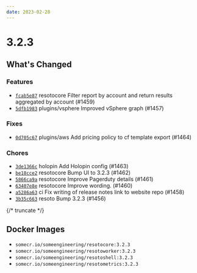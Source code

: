 ```yaml
---
date: 2023-02-28
---
```


# 3.2.3

## What's Changed

### Features

- [`fcab5e87`](https://github.com/someengineering/resoto/commit/fcab5e87) <span class="badge badge--secondary">resotocore</span> Filter report by account and return results aggregated by account (#1459)
- [`5dfb1983`](https://github.com/someengineering/resoto/commit/5dfb1983) <span class="badge badge--secondary">plugins/vsphere</span> Improved vSphere graph (#1457)

### Fixes

- [`0d705c67`](https://github.com/someengineering/resoto/commit/0d705c67) <span class="badge badge--secondary">plugins/aws</span> Add pricing policy to cf template export (#1464)

### Chores

- [`3de1366c`](https://github.com/someengineering/resoto/commit/3de1366c) <span class="badge badge--secondary">holopin</span> Add Holopin config (#1463)
- [`be18cce2`](https://github.com/someengineering/resoto/commit/be18cce2) <span class="badge badge--secondary">resotocore</span> Bump UI to 3.2.3 (#1462)
- [`5866ca9a`](https://github.com/someengineering/resoto/commit/5866ca9a) <span class="badge badge--secondary">resotocore</span> Improve Pagerduty details (#1461)
- [`63407e8e`](https://github.com/someengineering/resoto/commit/63407e8e) <span class="badge badge--secondary">resotocore</span> Improve wording. (#1460)
- [`a5286a63`](https://github.com/someengineering/resoto/commit/a5286a63) <span class="badge badge--secondary">ci</span> Fix writing of release notes link to website repo (#1458)
- [`3b35c663`](https://github.com/someengineering/resoto/commit/3b35c663) <span class="badge badge--secondary">resoto</span> Bump 3.2.3 (#1456)

{/* truncate */}

## Docker Images

- `somecr.io/someengineering/resotocore:3.2.3`
- `somecr.io/someengineering/resotoworker:3.2.3`
- `somecr.io/someengineering/resotoshell:3.2.3`
- `somecr.io/someengineering/resotometrics:3.2.3`
